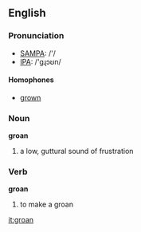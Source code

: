 == English ==

=== Pronunciation ===
*[[w:SAMPA|SAMPA]]: /'/
*[[w:IPA|IPA]]: /'gɻɔʊn/
==== Homophones ====
*[[grown]]

=== Noun ===

'''groan'''

# a low, guttural sound of frustration

=== Verb ===

'''groan'''

# to make a groan

[[it:groan]]